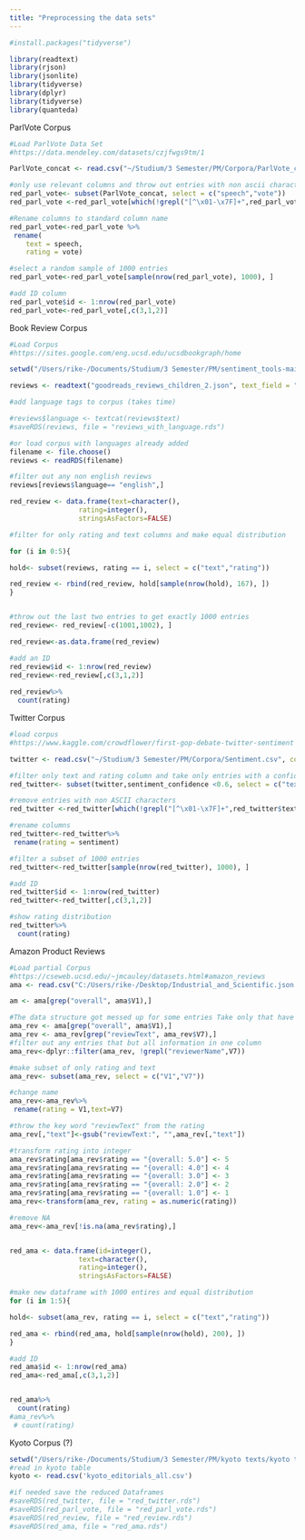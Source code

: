 ---
title: "Preprocessing the data sets"
---

```{r}
#install.packages("tidyverse")

library(readtext)
library(rjson)
library(jsonlite)
library(tidyverse)
library(dplyr)
library(tidyverse)
library(quanteda)
```

ParlVote Corpus
```{r}
#Load ParlVote Data Set
#https://data.mendeley.com/datasets/czjfwgs9tm/1

ParlVote_concat <- read.csv("~/Studium/3 Semester/PM/Corpora/ParlVote_concat.csv")
```


```{r}
#only use relevant columns and throw out entries with non ascii characters
red_parl_vote<- subset(ParlVote_concat, select = c("speech","vote"))
red_parl_vote <-red_parl_vote[which(!grepl("[^\x01-\x7F]+",red_parl_vote$speech)),]

#Rename columns to standard column name
red_parl_vote<-red_parl_vote %>% 
 rename(
    text = speech,
    rating = vote)

#select a random sample of 1000 entries
red_parl_vote<-red_parl_vote[sample(nrow(red_parl_vote), 1000), ]

#add ID column
red_parl_vote$id <- 1:nrow(red_parl_vote) 
red_parl_vote<-red_parl_vote[,c(3,1,2)]

```

Book Review Corpus

```{r}
#Load Corpus
#https://sites.google.com/eng.ucsd.edu/ucsdbookgraph/home

setwd("/Users/rike-/Documents/Studium/3 Semester/PM/sentiment_tools-main/sentiment_tools-main/implementation")

reviews <- readtext("goodreads_reviews_children_2.json", text_field = "review_text")

```

```{r}
#add language tags to corpus (takes time)

#reviews$language <- textcat(reviews$text)
#saveRDS(reviews, file = "reviews_with_language.rds")

#or load corpus with languages already added
filename <- file.choose()
reviews <- readRDS(filename)

```


```{r}

#filter out any non english reviews
reviews[reviews$language== "english",]

red_review <- data.frame(text=character(),
                 rating=integer(), 
                 stringsAsFactors=FALSE) 

#filter for only rating and text columns and make equal distribution

for (i in 0:5){

hold<- subset(reviews, rating == i, select = c("text","rating"))

red_review <- rbind(red_review, hold[sample(nrow(hold), 167), ])
}


#throw out the last two entries to get exactly 1000 entries
red_review<- red_review[-c(1001,1002), ]

red_review<-as.data.frame(red_review)

#add an ID
red_review$id <- 1:nrow(red_review) 
red_review<-red_review[,c(3,1,2)]
 
red_review%>%
  count(rating)

```


Twitter Corpus
```{r}
#load corpus
#https://www.kaggle.com/crowdflower/first-gop-debate-twitter-sentiment

twitter <- read.csv("~/Studium/3 Semester/PM/Corpora/Sentiment.csv", comment.char="#")
```

```{r}
#filter only text and rating column and take only entries with a confidence over 0.6
red_twitter<- subset(twitter,sentiment_confidence <0.6, select = c("text","sentiment"))

#remove entries with non ASCII characters
red_twitter <-red_twitter[which(!grepl("[^\x01-\x7F]+",red_twitter$text)),]

#rename columns 
red_twitter<-red_twitter%>% 
 rename(rating = sentiment)

#filter a subset of 1000 entries
red_twitter<-red_twitter[sample(nrow(red_twitter), 1000), ]

#add ID
red_twitter$id <- 1:nrow(red_twitter) 
red_twitter<-red_twitter[,c(3,1,2)]

#show rating distribution
red_twitter%>%
  count(rating)
```

Amazon Product Reviews
```{r}
#Load partial Corpus 
#https://cseweb.ucsd.edu/~jmcauley/datasets.html#amazon_reviews
ama <- read.csv("C:/Users/rike-/Desktop/Industrial_and_Scientific.json.gz", header=FALSE,nrows=90000)
```
```{r}
am <- ama[grep("overall", ama$V1),]
```


```{r}
#The data structure got messed up for some entries Take only that have the key words "overall" and "review Text" in the right columns to ensure the correct data structure
ama_rev <- ama[grep("overall", ama$V1),]
ama_rev <- ama_rev[grep("reviewText", ama_rev$V7),]
#filter out any entries that but all information in one column
ama_rev<-dplyr::filter(ama_rev, !grepl("reviewerName",V7))

#make subset of only rating and text
ama_rev<- subset(ama_rev, select = c("V1","V7"))

#change name
ama_rev<-ama_rev%>% 
 rename(rating = V1,text=V7)

#throw the key word "reviewText" from the rating
ama_rev[,"text"]<-gsub("reviewText:", "",ama_rev[,"text"])

#transform rating into integer
ama_rev$rating[ama_rev$rating == "{overall: 5.0"] <- 5
ama_rev$rating[ama_rev$rating == "{overall: 4.0"] <- 4
ama_rev$rating[ama_rev$rating == "{overall: 3.0"] <- 3
ama_rev$rating[ama_rev$rating == "{overall: 2.0"] <- 2
ama_rev$rating[ama_rev$rating == "{overall: 1.0"] <- 1
ama_rev<-transform(ama_rev, rating = as.numeric(rating))

#remove NA
ama_rev<-ama_rev[!is.na(ama_rev$rating),]


red_ama <- data.frame(id=integer(),
                 text=character(),
                 rating=integer(), 
                 stringsAsFactors=FALSE) 

#make new dataframe with 1000 entires and equal distribution
for (i in 1:5){

hold<- subset(ama_rev, rating == i, select = c("text","rating"))

red_ama <- rbind(red_ama, hold[sample(nrow(hold), 200), ])
}

#add ID
red_ama$id <- 1:nrow(red_ama) 
red_ama<-red_ama[,c(3,1,2)]


red_ama%>%
  count(rating)
#ama_rev%>%
 # count(rating)
```

Kyoto Corpus (?)
```{r}
setwd("/Users/rike-/Documents/Studium/3 Semester/PM/kyoto texts/kyoto texts/")
#read in kyoto table
kyoto <- read.csv('kyoto_editorials_all.csv')
```


```{r}
#if needed save the reduced Dataframes
#saveRDS(red_twitter, file = "red_twitter.rds")
#saveRDS(red_parl_vote, file = "red_parl_vote.rds")
#saveRDS(red_review, file = "red_review.rds")
#saveRDS(red_ama, file = "red_ama.rds")
```




